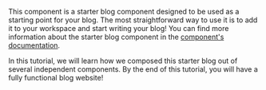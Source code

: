 This component is a starter blog component designed to be used as a
starting point for your blog. The most straightforward way to use it is to
add it to your workspace and start writing your blog! You can find
more information about the starter blog component in the [component's
documentation](https://bit.dev/teambit/blog/starter/starter-blog).

In this tutorial, we will learn how we composed this starter blog out
of several independent components. By the end of this tutorial, you will
have a fully functional blog website!
